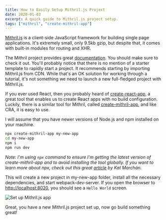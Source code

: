 ---
title: How to Easily Setup Mithril.js Project
date: 2020-01-03
excerpt: A quick guide to Mithril.js project setup.
tags: ["mithril", "create-mithril-app"]
---
[Mithril.js](https://mithril.js.org/) is a client-side JavaScript framework for building single page applications. It's extremely small, only 9.5kb gzip, but despite that, it comes with built-in modules for routing and XHR.

The Mithril project provides great [documentation](https://mithril.js.org/#getting-started). You should make sure to check it out. You'll probably notice that there is no mention of a starter template to rapidly start a project. It recommends starting by importing Mithril.js from CDN. While that's an OK solution for working through a tutorial, it's not something we need to launch a new full-fledged project with Mithril.js.

If you ever used React, then you probably heard of [create-react-app](https://github.com/facebook/create-react-app), a great tool that enables us to create React apps with no build configuration. Luckily, there is a similar tool for Mithril, called [create-mithril-app](https://github.com/highmountaintea/create-mithril-app), and like CRA, it is easy to use. 

I will assume that you have newer versions of Node.js and npm installed on your machine.

```bash
npx create-mithril-app my-new-app
cd my-new-app
npm i
npm run dev
```
*Note: I'm using `npx` command to ensure I'm getting the latest version of create-mithril-app and to avoid installing the tool globally. If you want to learn more about npx, check out this great [article](https://medium.com/@maybekatz/introducing-npx-an-npm-package-runner-55f7d4bd282b) by Kat Marchán.*

This will create a new project in my-new-app folder, install all the necessary dependencies, and start webpack-dev-server. If you open the browser to [http://localhost:8020](http://localhost:8020/), you should see a `Hello World` screen.

![Set up Mithril.js app](./mithril-app.png)

Great, you have a new Mithril.js project set up, now go build something great!
